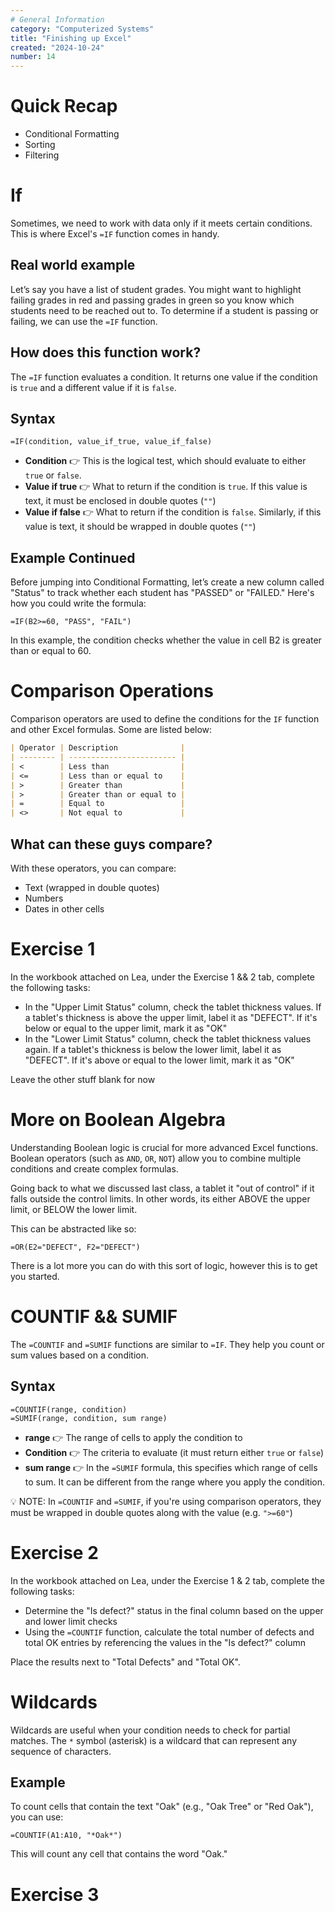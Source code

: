 ```yaml
---
# General Information
category: "Computerized Systems"
title: "Finishing up Excel"
created: "2024-10-24"
number: 14
---
```


# Quick Recap

- Conditional Formatting
- Sorting
- Filtering

# If

Sometimes, we need to work with data only if it meets certain conditions. This is where Excel's `=IF` function comes in handy.

## Real world example

Let’s say you have a list of student grades. You might want to highlight failing grades in red and passing grades in green so you know which students need to be reached out to. To determine if a student is passing or failing, we can use the `=IF` function.

## How does this function work?

The `=IF` function evaluates a condition. It returns one value if the condition is `true` and a different value if it is `false`.

## Syntax

```excel
=IF(condition, value_if_true, value_if_false)
```

- **Condition** 👉 This is the logical test, which should evaluate to either `true` or `false`.
- **Value if true** 👉 What to return if the condition is `true`. If this value is text, it must be enclosed in double quotes (`""`)
- **Value if false** 👉 What to return if the condition is `false`. Similarly, if this value is text, it should be wrapped in double quotes (`""`)

## Example Continued

Before jumping into Conditional Formatting, let’s create a new column called "Status" to track whether each student has "PASSED" or "FAILED." Here's how you could write the formula:

```excel
=IF(B2>=60, "PASS", "FAIL")
```

In this example, the condition checks whether the value in cell B2 is greater than or equal to 60.

# Comparison Operations

Comparison operators are used to define the conditions for the `IF` function and other Excel formulas. Some are listed below:

```md
| Operator | Description              |
| -------- | ------------------------ |
| <        | Less than                |
| <=       | Less than or equal to    |
| >        | Greater than             |
| >        | Greater than or equal to |
| =        | Equal to                 |
| <>       | Not equal to             |
```

## What can these guys compare?

With these operators, you can compare:

- Text (wrapped in double quotes)
- Numbers
- Dates in other cells

# Exercise 1

In the workbook attached on Lea, under the Exercise 1 && 2 tab, complete the following tasks:

- In the "Upper Limit Status" column, check the tablet thickness values. If a tablet's thickness is above the upper limit, label it as "DEFECT". If it's below or equal to the upper limit, mark it as "OK"
- In the "Lower Limit Status" column, check the tablet thickness values again. If a tablet's thickness is below the lower limit, label it as "DEFECT". If it's above or equal to the lower limit, mark it as "OK"

Leave the other stuff blank for now

# More on Boolean Algebra

Understanding Boolean logic is crucial for more advanced Excel functions. Boolean operators (such as `AND`, `OR`, `NOT`) allow you to combine multiple conditions and create complex formulas.

Going back to what we discussed last class, a tablet it "out of control" if it falls outside the control limits. In other words, its either ABOVE the upper limit, or BELOW the lower limit.

This can be abstracted like so:

```excel
=OR(E2="DEFECT", F2="DEFECT")
```

There is a lot more you can do with this sort of logic, however this is to get you started.

# COUNTIF && SUMIF

The `=COUNTIF` and `=SUMIF` functions are similar to `=IF`. They help you count or sum values based on a condition.

## Syntax

```excel
=COUNTIF(range, condition)
=SUMIF(range, condition, sum range)
```

- **range** 👉 The range of cells to apply the condition to
- **Condition** 👉 The criteria to evaluate (it must return either `true` or `false`)
- **sum range** 👉 In the `=SUMIF` formula, this specifies which range of cells to sum. It can be different from the range where you apply the condition.

💡 NOTE: In `=COUNTIF` and `=SUMIF`, if you're using comparison operators, they must be wrapped in double quotes along with the value (e.g. `">=60"`)

# Exercise 2

In the workbook attached on Lea, under the Exercise 1 & 2 tab, complete the following tasks:

- Determine the "Is defect?" status in the final column based on the upper and lower limit checks
- Using the `=COUNTIF` function, calculate the total number of defects and total OK entries by referencing the values in the "Is defect?" column

Place the results next to "Total Defects" and "Total OK".

# Wildcards

Wildcards are useful when your condition needs to check for partial matches. The `*` symbol (asterisk) is a wildcard that can represent any sequence of characters.

## Example

To count cells that contain the text "Oak" (e.g., "Oak Tree" or "Red Oak"), you can use:

```excel
=COUNTIF(A1:A10, "*Oak*")
```

This will count any cell that contains the word "Oak."

# Exercise 3
